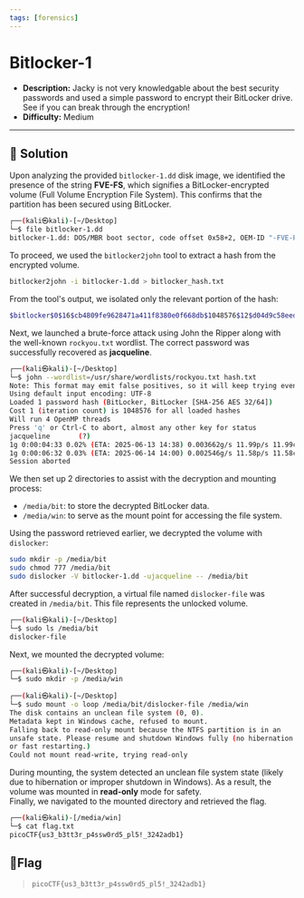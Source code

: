 ---
tags: [forensics]
---
# Bitlocker-1

- **Description:** Jacky is not very knowledgable about the best security passwords and used a simple password to encrypt their BitLocker drive. See if you can break through the encryption!
- **Difficulty:** Medium

---

## 🔎 Solution
Upon analyzing the provided `bitlocker-1.dd` disk image, we identified the presence of the string **FVE-FS**, which signifies a BitLocker-encrypted volume (Full Volume Encryption File System). 
This confirms that the partition has been secured using BitLocker.
```bash
┌──(kali㉿kali)-[~/Desktop]
└─$ file bitlocker-1.dd 
bitlocker-1.dd: DOS/MBR boot sector, code offset 0x58+2, OEM-ID "-FVE-FS-", sectors/cluster 8, reserved sectors 0, Media descriptor 0xf8, sectors/track 63, heads 255, hidden sectors 124499968, FAT (32 bit), sectors/FAT 8160, serial number 0, unlabeled; NTFS, sectors/track 63, physical drive 0x1fe0, $MFT start cluster 393217, serial number 02020454d414e204f, checksum 0x41462020
```

To proceed, we used the `bitlocker2john` tool to extract a hash from the encrypted volume. 
```bash
bitlocker2john -i bitlocker-1.dd > bitlocker_hash.txt 
```

From the tool's output, we isolated only the relevant portion of the hash:
```bash
$bitlocker$0$16$cb4809fe9628471a411f8380e0f668db$1048576$12$d04d9c58eed6da010a000000$60$68156e51e53f0a01c076a32ba2b2999afffce8530fbe5d84b4c19ac71f6c79375b87d40c2d871ed2b7b5559d71ba31b6779c6f41412fd6869442d66d
```
Next, we launched a brute-force attack using John the Ripper along with the well-known `rockyou.txt` wordlist. 
The correct password was successfully recovered as **jacqueline**.
```bash
┌──(kali㉿kali)-[~/Desktop]
└─$ john --wordlist=/usr/share/wordlists/rockyou.txt hash.txt
Note: This format may emit false positives, so it will keep trying even after finding a possible candidate.
Using default input encoding: UTF-8
Loaded 1 password hash (BitLocker, BitLocker [SHA-256 AES 32/64])
Cost 1 (iteration count) is 1048576 for all loaded hashes
Will run 4 OpenMP threads
Press 'q' or Ctrl-C to abort, almost any other key for status
jacqueline       (?)     
1g 0:00:04:33 0.02% (ETA: 2025-06-13 14:38) 0.003662g/s 11.99p/s 11.99c/s 11.99C/s sylvia..lololo
1g 0:00:06:32 0.03% (ETA: 2025-06-14 14:00) 0.002546g/s 11.58p/s 11.58c/s 11.58C/s 1q2w3e4r5t..metalica
Session aborted
```

We then set up 2 directories to assist with the decryption and mounting process:
- `/media/bit`: to store the decrypted BitLocker data.
- `/media/win`: to serve as the mount point for accessing the file system.

Using the password retrieved earlier, we decrypted the volume with `dislocker`:
```bash
sudo mkdir -p /media/bit
sudo chmod 777 /media/bit
sudo dislocker -V bitlocker-1.dd -ujacqueline -- /media/bit
```

After successful decryption, a virtual file named `dislocker-file` was created in `/media/bit`. This file represents the unlocked volume.
```bash
┌──(kali㉿kali)-[~/Desktop]
└─$ sudo ls /media/bit                 
dislocker-file
```

Next, we mounted the decrypted volume:
```bash
┌──(kali㉿kali)-[~/Desktop]
└─$ sudo mkdir -p /media/win                                  
                                                                                                                                                                                                                                                                     
┌──(kali㉿kali)-[~/Desktop]
└─$ sudo mount -o loop /media/bit/dislocker-file /media/win
The disk contains an unclean file system (0, 0).
Metadata kept in Windows cache, refused to mount.
Falling back to read-only mount because the NTFS partition is in an
unsafe state. Please resume and shutdown Windows fully (no hibernation
or fast restarting.)
Could not mount read-write, trying read-only
```

During mounting, the system detected an unclean file system state (likely due to hibernation or improper shutdown in Windows). 
As a result, the volume was mounted in **read-only** mode for safety.  
Finally, we navigated to the mounted directory and retrieved the flag.
```bash
┌──(kali㉿kali)-[/media/win]
└─$ cat flag.txt 
picoCTF{us3_b3tt3r_p4ssw0rd5_pl5!_3242adb1} 
```

## 🚩Flag
> `picoCTF{us3_b3tt3r_p4ssw0rd5_pl5!_3242adb1}`

                                                                                                                                   

                                                                                                                                     

                                                                                                                                     

                                                                                                                                     
